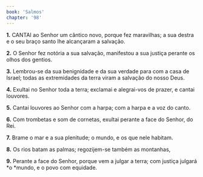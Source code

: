 ```yaml
---
book: 'Salmos'
chapter: '98'
---
```


**1.** CANTAI ao Senhor um cântico novo, porque fez maravilhas; a sua destra e o seu braço santo lhe alcançaram a salvação.

**2.** O Senhor fez notória a sua salvação, manifestou a sua justiça perante os olhos dos gentios.

**3.** Lembrou-se da sua benignidade e da sua verdade para com a casa de Israel; todas as extremidades da terra viram a salvação do nosso Deus.

**4.** Exultai no Senhor toda a terra; exclamai e alegrai-vos de prazer, e cantai louvores.

**5.** Cantai louvores ao Senhor com a harpa; com a harpa e a voz do canto.

**6.** Com trombetas e som de cornetas, exultai perante a face do Senhor, do Rei.

**7.** Brame o mar e a sua plenitude; o mundo, e os que nele habitam.

**8.** Os rios batam as palmas; regozijem-se também as montanhas,

**9.** Perante a face do Senhor, porque vem a julgar a terra; com justiça julgará *o *mundo, e o povo com equidade.